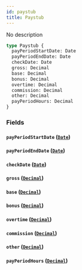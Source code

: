 ```yaml
---
id: paystub
title: Paystub
---
```


No description

```graphql
type Paystub {
  payPeriodStartDate: Date
  payPeriodEndDate: Date
  checkDate: Date
  gross: Decimal
  base: Decimal
  bonus: Decimal
  overtime: Decimal
  commission: Decimal
  other: Decimal
  payPeriodHours: Decimal
}
```

### Fields

#### `payPeriodStartDate` ([`Date`](/docs/partners/truework/scalars/date))

#### `payPeriodEndDate` ([`Date`](/docs/partners/truework/scalars/date))

#### `checkDate` ([`Date`](/docs/partners/truework/scalars/date))

#### `gross` ([`Decimal`](/docs/partners/truework/scalars/decimal))

#### `base` ([`Decimal`](/docs/partners/truework/scalars/decimal))

#### `bonus` ([`Decimal`](/docs/partners/truework/scalars/decimal))

#### `overtime` ([`Decimal`](/docs/partners/truework/scalars/decimal))

#### `commission` ([`Decimal`](/docs/partners/truework/scalars/decimal))

#### `other` ([`Decimal`](/docs/partners/truework/scalars/decimal))

#### `payPeriodHours` ([`Decimal`](/docs/partners/truework/scalars/decimal))
